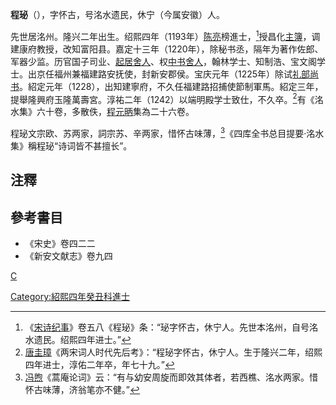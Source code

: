 '''程珌'''（{{bd|1164年||1242年|catIdx=Cheng}}），字怀古，号洺水遗民，休宁（今属安徽）人。

先世居洺州。隆兴二年出生。绍熙四年（1193年）[[陈亮|陈亮]]榜進士，<ref>《[[宋诗纪事|宋诗纪事]]》卷五八《程珌》条：“珌字怀古，休宁人。先世本洺州，自号洺水遗民。绍熙四年进士。”</ref>授昌化[[主簿|主簿]]，调建康府教授，改知富阳县。嘉定十三年（1220年），除秘书丞，隔年为著作佐郎、军器少监。历官国子司业、[[起居舍人|起居舍人]]、权[[中书舍人|中书舍人]]，翰林学士、知制浩、宝文阁学士。出京任福州兼福建路安抚使，封新安郡侯。宝庆元年（1225年）除试[[礼部尚书|礼部尚书]]。紹定元年（1228），出知建寧府，不久任福建路招捕使節制軍馬。紹定三年，提舉隆興府玉隆萬壽宮。淳祐二年（1242）以端明殿学士致仕，不久卒。<ref>[[唐圭璋|唐圭璋]]《两宋词人时代先后考》：“程珌字怀古，休宁人。生于隆兴二年，绍熙四年进士，淳佑二年卒，年七十九。”</ref>有《洺水集》六十卷，多散佚，[[程元昞|程元昞]]集為二十六卷。

程珌文宗欧、苏两家，詞宗苏、辛两家，惜怀古味薄，<ref>[[冯煦|冯煦]]《蒿庵论词》云：“有与幼安周旋而即效其体者，若西樵、洺水两家。惜怀古味薄，济翁笔亦不健。”</ref>《四库全书总目提要·洺水集》稱程珌“诗词皆不甚擅长”。

== 注釋 ==
{{reflist}}

== 參考書目 ==
*《宋史》卷四二二
*《新安文献志》卷九四
[[category:宋朝政治人物|C]]
[[Category:紹熙四年癸丑科進士|Category:紹熙四年癸丑科進士]]